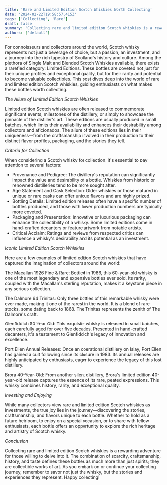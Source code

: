 ```yaml
---
title: 'Rare and Limited Edition Scotch Whiskies Worth Collecting'
date: '2024-02-22T19:58:57.415Z'
tags: ['Collecting', 'Rare']
draft: false
summary: 'Collecting rare and limited edition Scotch whiskies is a rewarding adventure for those willing to delve into it. The combination of scarcity, craftsmanship, history, and taste defines these bottles as much more than just spirits, they are collectible works of art. As you embark on or continue your collecting journey, remember to savor not just the whisky, but the stories and experiences they represent. Happy collecting!'
authors: ['default']
---
```


For connoisseurs and collectors around the world, Scotch whisky represents not just a beverage of choice, but a passion, an investment, and a journey into the rich tapestry of Scotland's history and culture. Among the plethora of Single Malt and Blended Scotch Whiskies available, there exists a rarefied category: Limited Editions. These bottles are coveted not just for their unique profiles and exceptional quality, but for their rarity and potential to become valuable collectibles. This post dives deep into the world of rare and limited edition Scotch whiskies, guiding enthusiasts on what makes these bottles worth collecting.

_The Allure of Limited Edition Scotch Whiskies_

Limited edition Scotch whiskies are often released to commemorate significant events, milestones of the distillery, or simply to showcase the pinnacle of the distiller's art. These editions are usually produced in small batches, which limits their availability and enhances their desirability among collectors and aficionados. The allure of these editions lies in their uniqueness—from the craftsmanship involved in their production to their distinct flavor profiles, packaging, and the stories they tell.

_Criteria for Collection_

When considering a Scotch whisky for collection, it's essential to pay attention to several factors:

- Provenance and Pedigree: The distillery's reputation can significantly impact the value and desirability of a bottle. Whiskies from historic or renowned distilleries tend to be more sought after.
- Age Statement and Cask Selection: Older whiskies or those matured in unique or rare casks can offer unique flavors and are highly prized.
- Bottling Details: Limited edition releases often have a specific number of bottles produced, and those with lower production numbers are typically more coveted.
- Packaging and Presentation: Innovative or luxurious packaging can enhance the collectibility of a whisky. Some limited editions come in hand-crafted decanters or feature artwork from notable artists.
- Critical Acclaim: Ratings and reviews from respected critics can influence a whisky's desirability and its potential as an investment.

_Iconic Limited Edition Scotch Whiskies_

Here are a few examples of limited edition Scotch whiskies that have captured the imagination of collectors around the world:

The Macallan 1926 Fine & Rare: Bottled in 1986, this 60-year-old whisky is one of the most legendary and expensive bottles ever sold. Its rarity, coupled with the Macallan's sterling reputation, makes it a keystone piece in any serious collection.

The Dalmore 64 Trinitas: Only three bottles of this remarkable whisky were ever made, making it one of the rarest in the world. It is a blend of rare stocks, some dating back to 1868. The Trinitas represents the zenith of The Dalmore's craft.

Glenfiddich 50 Year Old: This exquisite whisky is released in small batches, each carefully aged for over five decades. Presented in hand-crafted decanters, it's a testament to Glenfiddich's legacy of innovation and excellence.

Port Ellen Annual Releases: Once an operational distillery on Islay, Port Ellen has gained a cult following since its closure in 1983. Its annual releases are highly anticipated by enthusiasts, eager to experience the legacy of this lost distillery.

Brora 40-Year-Old: From another silent distillery, Brora's limited edition 40-year-old release captures the essence of its rare, peated expressions. This whisky combines history, rarity, and exceptional quality.

_Investing and Enjoying_

While many collectors view rare and limited edition Scotch whiskies as investments, the true joy lies in the journey—discovering the stories, craftsmanship, and flavors unique to each bottle. Whether to hold as a future heirloom, to enjoy on a special occasion, or to share with fellow enthusiasts, each bottle offers an opportunity to explore the rich heritage and artistry of Scotch whisky.

_Conclusion_

Collecting rare and limited edition Scotch whiskies is a rewarding adventure for those willing to delve into it. The combination of scarcity, craftsmanship, history, and taste defines these bottles as much more than just spirits; they are collectible works of art. As you embark on or continue your collecting journey, remember to savor not just the whisky, but the stories and experiences they represent. Happy collecting!
